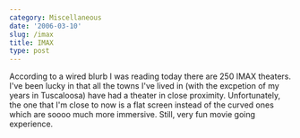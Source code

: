 ```yaml
---
category: Miscellaneous
date: '2006-03-10'
slug: /imax
title: IMAX
type: post
---
```



According to a wired blurb I was reading today there are 250 IMAX
theaters. I've been lucky in that all the towns I've lived in (with
the excpetion of my years in Tuscaloosa) have had a theater in
close proximity. Unfortunately, the one that I'm close to now is a
flat screen instead of the curved ones which are soooo much more
immersive. Still, very fun movie going experience.